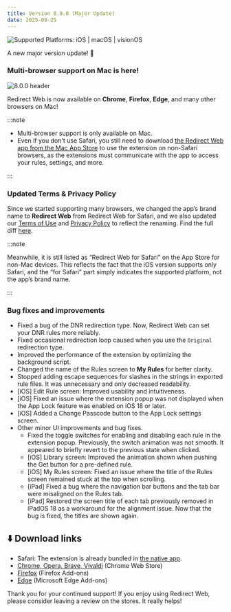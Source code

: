 ```yaml
---
title: Version 8.0.0 (Major Update)
date: 2025-08-25
---
```


![Supported Platforms: iOS | macOS | visionOS](https://img.shields.io/badge/Platforms-iOS%20|%20macOS%20|%20visionOS-white)

A new major version update! 🚀

### Multi-browser support on Mac is here!

![8.0.0 header](/img/release-notes/multi-browser-support.png)

Redirect Web is now available on **Chrome**, **Firefox**, **Edge**, and many other browsers on Mac!

:::note

- Multi-browser support is only available on Mac.
- Even if you don't use Safari, you still need to download [the Redirect Web app from the Mac App Store](https://apps.apple.com/app/id1571283503) to use the extension on non-Safari browsers, as the extensions must communicate with the app to access your rules, settings, and more.

:::

### Updated Terms & Privacy Policy

Since we started supporting many browsers, we changed the app’s brand name to **Redirect Web** from Redirect Web for Safari, and we also updated our [Terms of Use](/terms-of-use) and [Privacy Policy](/privacy-policy) to reflect the renaming. Find the full diff [here](https://github.com/mshibanami/redirect-web/commit/417f0571b3300e8c9c842a6b82cfb224a625d5ff).

:::note

Meanwhile, it is still listed as “Redirect Web for Safari” on the App Store for non-Mac devices. This reflects the fact that the iOS version supports only Safari, and the “for Safari” part simply indicates the supported platform, not the app’s brand name.

:::

### Bug fixes and improvements

- Fixed a bug of the DNR redirection type. Now, Redirect Web can set your DNR rules more reliably.
- Fixed occasional redirection loop caused when you use the `Original` redirection type.
- Improved the performance of the extension by optimizing the background script.
- Changed the name of the Rules screen to **My Rules** for better clarity.
- Stopped adding escape sequences for slashes in the strings in exported rule files. It was unnecessary and only decreased readability.
- [iOS] Edit Rule screen: Improved usability and intuitiveness.
- [iOS] Fixed an issue where the extension popup was not displayed when the App Lock feature was enabled on iOS 18 or later.
- [iOS] Added a Change Passcode button to the App Lock settings screen.
- Other minor UI improvements and bug fixes.
    - Fixed the toggle switches for enabling and disabling each rule in the extension popup. Previously, the switch animation was not smooth. It appeared to briefly revert to the previous state when clicked.
    - [iOS] Library screen: Improved the animation shown when pushing the Get button for a pre-defined rule.
    - [iOS] My Rules screen: Fixed an issue where the title of the Rules screen remained stuck at the top when scrolling.
    - [iPad] Fixed a bug where the navigation bar buttons and the tab bar were misaligned on the Rules tab.
    - [iPad] Restored the screen title of each tab previously removed in iPadOS 18 as a workaround for the alignment issue. Now that the bug is fixed, the titles are shown again.

<!--truncate-->

## ⬇️ Download links

- Safari: The extension is already bundled in [the native app](https://apps.apple.com/app/id1571283503).
- [Chrome, Opera, Brave, Vivaldi](https://chromewebstore.google.com/detail/ffglckbhfbfmdkefdmjbhpnffkcmlhdh) (Chrome Web Store)
- [Firefox](https://addons.mozilla.org/firefox/addon/redirect-web/) (Firefox Add-ons)
- [Edge](https://microsoftedge.microsoft.com/addons/detail/hmfkakfdccgdpgemaicfgngnmflefpga) (Microsoft Edge Add-ons)

Thank you for your continued support! If you enjoy using Redirect Web, please consider leaving a review on the stores. It really helps!
